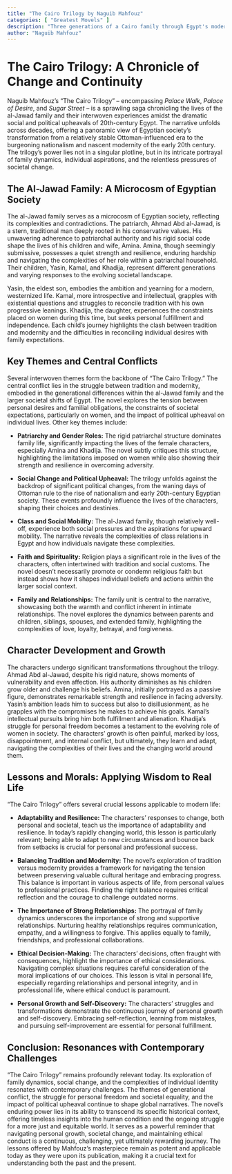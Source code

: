 ```yaml
---
title: "The Cairo Trilogy by Naguib Mahfouz"
categories: [ "Greatest Movels" ]
description: "Three generations of a Cairo family through Egypt's modernization."
author: "Naguib Mahfouz"
---
```

# The Cairo Trilogy: A Chronicle of Change and Continuity

Naguib Mahfouz's "The Cairo Trilogy" – encompassing *Palace Walk*, *Palace of Desire*, and *Sugar Street* – is a sprawling saga chronicling the lives of the al-Jawad family and their interwoven experiences amidst the dramatic social and political upheavals of 20th-century Egypt.  The narrative unfolds across decades, offering a panoramic view of Egyptian society's transformation from a relatively stable Ottoman-influenced era to the burgeoning nationalism and nascent modernity of the early 20th century.  The trilogy's power lies not in a singular plotline, but in its intricate portrayal of family dynamics, individual aspirations, and the relentless pressures of societal change.

## The Al-Jawad Family: A Microcosm of Egyptian Society

The al-Jawad family serves as a microcosm of Egyptian society, reflecting its complexities and contradictions.  The patriarch, Ahmad Abd al-Jawad, is a stern, traditional man deeply rooted in his conservative values.  His unwavering adherence to patriarchal authority and his rigid social code shape the lives of his children and wife, Amina.  Amina, though seemingly submissive, possesses a quiet strength and resilience, enduring hardship and navigating the complexities of her role within a patriarchal household. Their children, Yasin, Kamal, and Khadija, represent different generations and varying responses to the evolving societal landscape.

Yasin, the eldest son, embodies the ambition and yearning for a modern, westernized life.  Kamal, more introspective and intellectual, grapples with existential questions and struggles to reconcile tradition with his own progressive leanings.  Khadija, the daughter, experiences the constraints placed on women during this time, but seeks personal fulfillment and independence.  Each child's journey highlights the clash between tradition and modernity and the difficulties in reconciling individual desires with family expectations.

## Key Themes and Central Conflicts

Several interwoven themes form the backbone of "The Cairo Trilogy."  The central conflict lies in the struggle between tradition and modernity, embodied in the generational differences within the al-Jawad family and the larger societal shifts of Egypt. The novel explores the tension between personal desires and familial obligations, the constraints of societal expectations, particularly on women, and the impact of political upheaval on individual lives.  Other key themes include:

* **Patriarchy and Gender Roles:** The rigid patriarchal structure dominates family life, significantly impacting the lives of the female characters, especially Amina and Khadija.  The novel subtly critiques this structure, highlighting the limitations imposed on women while also showing their strength and resilience in overcoming adversity.

* **Social Change and Political Upheaval:** The trilogy unfolds against the backdrop of significant political changes, from the waning days of Ottoman rule to the rise of nationalism and early 20th-century Egyptian society. These events profoundly influence the lives of the characters, shaping their choices and destinies.

* **Class and Social Mobility:**  The al-Jawad family, though relatively well-off, experience both social pressures and the aspirations for upward mobility.  The narrative reveals the complexities of class relations in Egypt and how individuals navigate these complexities.

* **Faith and Spirituality:** Religion plays a significant role in the lives of the characters, often intertwined with tradition and social customs.  The novel doesn't necessarily promote or condemn religious faith but instead shows how it shapes individual beliefs and actions within the larger social context.

* **Family and Relationships:** The family unit is central to the narrative, showcasing both the warmth and conflict inherent in intimate relationships.  The novel explores the dynamics between parents and children, siblings, spouses, and extended family, highlighting the complexities of love, loyalty, betrayal, and forgiveness.

## Character Development and Growth

The characters undergo significant transformations throughout the trilogy.  Ahmad Abd al-Jawad, despite his rigid nature, shows moments of vulnerability and even affection.  His authority diminishes as his children grow older and challenge his beliefs. Amina, initially portrayed as a passive figure, demonstrates remarkable strength and resilience in facing adversity.  Yasin's ambition leads him to success but also to disillusionment, as he grapples with the compromises he makes to achieve his goals. Kamal's intellectual pursuits bring him both fulfillment and alienation. Khadija's struggle for personal freedom becomes a testament to the evolving role of women in society.  The characters' growth is often painful, marked by loss, disappointment, and internal conflict, but ultimately, they learn and adapt, navigating the complexities of their lives and the changing world around them.

## Lessons and Morals: Applying Wisdom to Real Life

"The Cairo Trilogy" offers several crucial lessons applicable to modern life:

* **Adaptability and Resilience:** The characters' responses to change, both personal and societal, teach us the importance of adaptability and resilience.  In today's rapidly changing world, this lesson is particularly relevant; being able to adapt to new circumstances and bounce back from setbacks is crucial for personal and professional success.

* **Balancing Tradition and Modernity:**  The novel's exploration of tradition versus modernity provides a framework for navigating the tension between preserving valuable cultural heritage and embracing progress.  This balance is important in various aspects of life, from personal values to professional practices.  Finding the right balance requires critical reflection and the courage to challenge outdated norms.

* **The Importance of Strong Relationships:** The portrayal of family dynamics underscores the importance of strong and supportive relationships.  Nurturing healthy relationships requires communication, empathy, and a willingness to forgive.  This applies equally to family, friendships, and professional collaborations.

* **Ethical Decision-Making:** The characters' decisions, often fraught with consequences, highlight the importance of ethical considerations.  Navigating complex situations requires careful consideration of the moral implications of our choices.  This lesson is vital in personal life, especially regarding relationships and personal integrity, and in professional life, where ethical conduct is paramount.

* **Personal Growth and Self-Discovery:**  The characters' struggles and transformations demonstrate the continuous journey of personal growth and self-discovery.  Embracing self-reflection, learning from mistakes, and pursuing self-improvement are essential for personal fulfillment.


##  Conclusion: Resonances with Contemporary Challenges

"The Cairo Trilogy" remains profoundly relevant today.  Its exploration of family dynamics, social change, and the complexities of individual identity resonates with contemporary challenges.  The themes of generational conflict, the struggle for personal freedom and societal equality, and the impact of political upheaval continue to shape global narratives.  The novel's enduring power lies in its ability to transcend its specific historical context, offering timeless insights into the human condition and the ongoing struggle for a more just and equitable world.  It serves as a powerful reminder that navigating personal growth, societal change, and maintaining ethical conduct is a continuous, challenging, yet ultimately rewarding journey.  The lessons offered by Mahfouz’s masterpiece remain as potent and applicable today as they were upon its publication, making it a crucial text for understanding both the past and the present.

